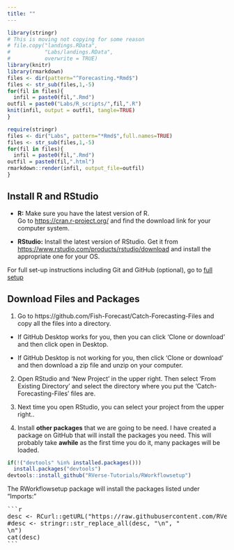 ```yaml
---
title: ""
---
```


```r
library(stringr)
# This is moving not copying for some reason
# file.copy("landings.RData",
#           "Labs/landings.RData",
#           overwrite = TRUE)
library(knitr)
library(rmarkdown)
files <- dir(pattern="^Forecasting.*Rmd$")
files <- str_sub(files,1,-5)
for(fil in files){
  infil = paste0(fil,".Rmd")
outfil = paste0("Labs/R_scripts/",fil,".R")
knit(infil, output = outfil, tangle=TRUE)
}
```

```r
require(stringr)
files <- dir("Labs", pattern="*Rmd$",full.names=TRUE)
files <- str_sub(files,1,-5)
for(fil in files){
  infil = paste0(fil,".Rmd")
outfil = paste0(fil,".html")
rmarkdown::render(infil, output_file=outfil)
}
```

## Install R and RStudio

* **R:**  Make sure you have the latest version of R.  
Go to [https://cran.r-project.org/](https://cran.r-project.org/) and find the download link for your computer system.

* **RStudio:** Install the latest version of RStudio.  Get it from [https://www.rstudio.com/products/rstudio/download](https://www.rstudio.com/products/rstudio/download) and install the appropriate one for your OS.

For full set-up instructions including Git and GitHub (optional), go to [full setup](https://rverse-tutorials.github.io/Fish-Forecast-Training-Course/set-up.html)

## Download Files and Packages

1. Go to https://github.com/Fish-Forecast/Catch-Forecasting-Files and copy all the files into a directory.

- If GitHub Desktop works for you, then you can click 'Clone or download' and then click open in Desktop.

- If GitHub Desktop is not working for you, then click 'Clone or download' and then download a zip file and unzip on your computer.

2. Open RStudio and 'New Project' in the upper right.  Then select 'From Existing Directory' and select the directory where you put the 'Catch-Forecasting-Files' files are.

3. Next time you open RStudio, you can select your project from the upper right..

2. Install **other packages** that we are going to be need. I have created a package on GitHub that will install the packages you need.  This will probably take **awhile** as the first time you do it, many packages will be loaded.

```r
if(!("devtools" %in% installed.packages()))
  install.packages("devtools")
devtools::install_github("RVerse-Tutorials/RWorkflowsetup")
```

The RWorkflowsetup package will install the packages listed under "Imports:"
<pre>
```r
desc <- RCurl::getURL("https://raw.githubusercontent.com/RVerse-Tutorials/RWorkflowsetup/master/DESCRIPTION")
#desc <- stringr::str_replace_all(desc, "\n", "</br>\n")
cat(desc)
```
</pre>